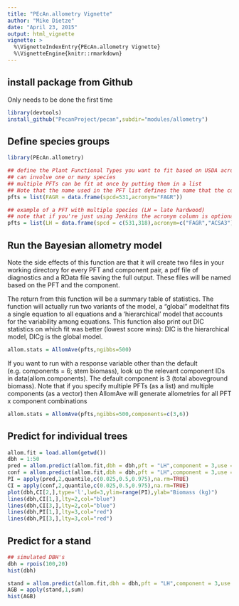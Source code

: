 ```yaml
---
title: "PEcAn.allometry Vignette"
author: "Mike Dietze"
date: "April 23, 2015"
output: html_vignette
vignette: >
  %\VignetteIndexEntry{PEcAn.allometry Vignette}
  %\VignetteEngine{knitr::rmarkdown}
---
```


## install package from Github

Only needs to be done the first time
```r
library(devtools)
install_github("PecanProject/pecan",subdir="modules/allometry")
```


## Define species groups

```r
library(PEcAn.allometry)

## define the Plant Functional Types you want to fit based on USDA acronyms and USFS species codes (spcd)
## can involve one or many species
## multiple PFTs can be fit at once by putting them in a list
## Note that the name used in the PFT list defines the name that the code will match against when making predictions for new individuals
pfts = list(FAGR = data.frame(spcd=531,acronym="FAGR"))

## example of a PFT with multiple species (LH = late hardwood)
## note that if you're just using Jenkins the acronym column is optional
pfts = list(LH = data.frame(spcd = c(531,318),acronym=c("FAGR","ACSA3")))

```

## Run the Bayesian allometry model

Note the side effects of this function are that it will create two files in your working directory for every PFT and component pair, a pdf file of diagnostics and a RData file saving the full output. These files will be named based on the PFT and the component.

The return from this function will be a summary table of statistics. The function will actually run two variants of the model, a "global" modelthat fits a single equation to all equations and a 'hierarchical' model that accounts for the variability among equations. This function also print out DIC statistics on which fit was better (lowest score wins): DIC is the hierarchical model, DICg is the global model.

```r
allom.stats = AllomAve(pfts,ngibbs=500)
```


If you want to run with a response variable other than the default (e.g. components = 6; stem biomass), look up the relevant component IDs in data(allom.components). The default component is 3 (total aboveground biomass). Note that if you specify multiple PFTs (as a list) and multiple components (as a vector) then AllomAve will generate allometries for all PFT x component combinations

```r
allom.stats = AllomAve(pfts,ngibbs=500,components=c(3,6))
```

## Predict for individual trees

```r
allom.fit = load.allom(getwd())
dbh = 1:50
pred = allom.predict(allom.fit,dbh = dbh,pft = "LH",component = 3,use = "Bg",interval = "prediction")
conf = allom.predict(allom.fit,dbh = dbh,pft = "LH",component = 3,use = "Bg",interval = "confidence")
PI = apply(pred,2,quantile,c(0.025,0.5,0.975),na.rm=TRUE)
CI = apply(conf,2,quantile,c(0.025,0.5,0.975),na.rm=TRUE)
plot(dbh,CI[2,],type='l',lwd=3,ylim=range(PI),ylab="Biomass (kg)")
lines(dbh,CI[1,],lty=2,col="blue")
lines(dbh,CI[3,],lty=2,col="blue")
lines(dbh,PI[1,],lty=3,col="red")
lines(dbh,PI[3,],lty=3,col="red")
```

## Predict for a stand
```r
## simulated DBH's
dbh = rpois(100,20)
hist(dbh)

stand = allom.predict(allom.fit,dbh = dbh,pft = "LH",component = 3,use = "Bg",interval = "prediction")
AGB = apply(stand,1,sum)
hist(AGB)
```


